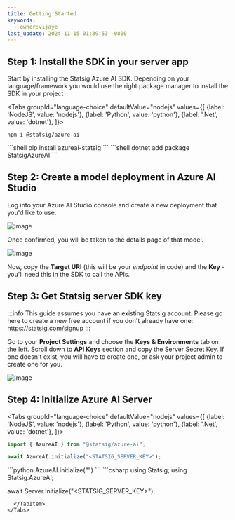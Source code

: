 ```yaml
---
title: Getting Started
keywords:
  - owner:vijaye
last_update: 2024-11-15 01:39:53 -0800
---
```



## Step 1: Install the SDK in your server app

Start by installing the Statsig Azure AI SDK.  Depending on your language/framework you would use the right package manager to install the SDK in your project

<Tabs
  groupId="language-choice"
  defaultValue="nodejs"
  values={[
    {label: 'NodeJS', value: 'nodejs'},
    {label: 'Python', value: 'python'},
    {label: '.Net', value: 'dotnet'},
  ]}>
  <TabItem value="nodejs">
```shell
npm i @statsig/azure-ai
```
  </TabItem>
  <TabItem value="python">
```shell
pip install azureai-statsig
```
  </TabItem>
  <TabItem value="dotnet">
```shell
dotnet add package StatsigAzureAI
```
  </TabItem>
</Tabs>

## Step 2: Create a model deployment in Azure AI Studio

Log into your Azure AI Studio console and create a new deployment that you'd like to use.

![image](https://github.com/user-attachments/assets/3172d6f9-176e-4a3b-817f-3a5bd3af4291)

Once confirmed, you will be taken to the details page of that model.  

![image](https://github.com/user-attachments/assets/b8f46ed9-ce02-486f-b6f7-1d09f7b62f33)

Now, copy the **Target URI** (this will be your _endpoint_ in code) and the **Key** - you'll need this in the SDK to call the APIs.

## Step 3: Get Statsig server SDK key

:::info
This guide assumes you have an existing Statsig account. Please go here to create a new free account if you don't already have one: https://statsig.com/signup
:::

Go to your **Project Settings** and choose the **Keys & Environments** tab on the left.  Scroll down to **API Keys** section and copy the Server Secret Key.  If one doesn't exist, you will have to create one, or ask your project admin to create one for you.

![image](https://github.com/user-attachments/assets/f60f6f2b-60d0-4804-8db5-b82d4ac96bcf)


## Step 4: Initialize Azure AI Server

<Tabs
  groupId="language-choice"
  defaultValue="nodejs"
  values={[
    {label: 'NodeJS', value: 'nodejs'},
    {label: 'Python', value: 'python'},
    {label: '.Net', value: 'dotnet'},
  ]}>
  <TabItem value="nodejs">
```js
import { AzureAI } from "@statsig/azure-ai";

await AzureAI.initialize("<STATSIG_SERVER_KEY>");
```
  </TabItem>
  <TabItem value="python">
```python
AzureAI.initialize("<STATSIG_SERVER_KEY>")
```
  </TabItem>
  <TabItem value="dotnet">
```csharp
using Statsig;
using Statsig.AzureAI;

await Server.Initialize("<STATSIG_SERVER_KEY>");
```
  </TabItem>
</Tabs>

